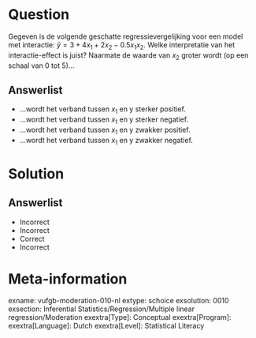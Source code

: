 Question
========

Gegeven is de volgende geschatte regressievergelijking voor een model met interactie: $\hat{y} = 3+4x_{1}+2x_{2}-0.5x_{1}x_{2}$. Welke interpretatie van het interactie-effect is juist? Naarmate de waarde van $x_{2}$ groter wordt (op een schaal van 0 tot 5)...
  
Answerlist
----------
* ...wordt het verband tussen $x_{1}$ en y sterker positief.
* ...wordt het verband tussen $x_{1}$ en y sterker negatief.
* ...wordt het verband tussen $x_{1}$ en y zwakker positief.
* ...wordt het verband tussen $x_{1}$ en y zwakker negatief.


Solution
========

Answerlist
----------
* Incorrect
* Incorrect
* Correct
* Incorrect

Meta-information
================
exname: vufgb-moderation-010-nl
extype: schoice
exsolution: 0010
exsection: Inferential Statistics/Regression/Multiple linear regression/Moderation
exextra[Type]: Conceptual
exextra[Program]: 
exextra[Language]: Dutch
exextra[Level]: Statistical Literacy
